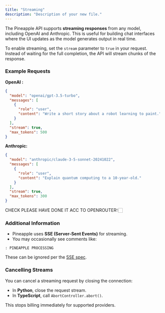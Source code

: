 ```yaml
---
title: "Streaming"
description: "Description of your new file."
---
```


The Pineapple API supports **streaming responses** from any model, including OpenAI and Anthropic. This is useful for building chat interfaces where the UI updates as the model generates output in real time.

To enable streaming, set the `stream` parameter to `true` in your request. Instead of waiting for the full completion, the API will stream chunks of the response.

### Example Requests

**OpenAI :**

```json
{
  "model": "openai/gpt-3.5-turbo",
  "messages": [
    {
      "role": "user",
      "content": "Write a short story about a robot learning to paint."
    }
  ],
  "stream": true,
  "max_tokens": 500
}
```

**Anthropic:**

```json
{
  "model": "anthropic/claude-3-5-sonnet-20241022",
  "messages": [
    {
      "role": "user",
      "content": "Explain quantum computing to a 10-year-old."
    }
  ],
  "stream": true,
  "max_tokens": 300
}
```

<Note>
  CHECK PLEASE HAVE DONE IT ACC TO OPENROUTER👇🏻
</Note>

### Additional Information

- Pineapple uses **SSE (Server-Sent Events)** for streaming.
- You may occasionally see comments like:

```
: PINEAPPLE PROCESSING
```

These can be ignored per the [SSE spec](https://html.spec.whatwg.org/multipage/server-sent-events.html#event-stream-interpretation).

### Cancelling Streams

You can cancel a streaming request by closing the connection:

- In **Python**, close the request stream.
- In **TypeScript**, call `AbortController.abort()`.

This stops billing immediately for supported providers.
